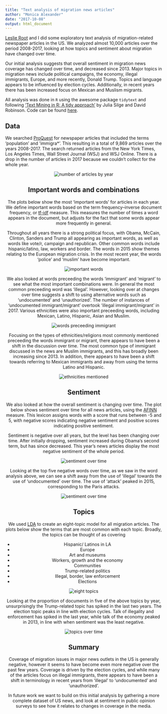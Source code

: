 ```yaml
---
title: "Text analysis of migration news articles"
author: "Monica Alexander"
date: "2017-10-08"
output: html_document
---
```


[Leslie Root](https://leslieroot.net/) and I did some exploratory text analysis of migration-related newspaper articles in the US. We analyzed almost 10,000 articles over the period 2008-2017, looking at how topics and sentiment about migration have changed over time. 

Our initial analysis suggests that overall sentiment in migration news coverage has changed over time, and decreased since 2013. Major topics in migration news include political campaigns, the economy, illegal immigrants, Europe, and more recently, Donald Trump. Topics and language appears to be influenced by election cycles. Additionally, in recent years there has been increased focus on Mexican and Muslism migrants. 

All analysis was done in `R` using the awesome package `tidytext` and following ['Text Mining in R: A tidy approach'](http://tidytextmining.com/) by Julia Silge and David Robinson. Code can be found [here](https://github.com/lesliejroot/migration-news).



## Data
We searched [ProQuest](https://search.proquest.com) for newspaper articles that included the terms 'population' and 'immigra*'. This resulting in a total of 9,869 articles over the years 2008-2017. The search returned articles from the New York Times, Los Angeles Times, Wall Street Journal (WSJ) and WSJ Online. There is a drop in the number of articles in 2017 because we couldn't collect for the whole year.

<center><img src="/img/migration_plots/source_year.png" alt="number of articles by year">\center


## Important words and combinations
The plots below show the most 'important words' for articles in each year. We define important words based on the term frequency–inverse document frequency, or [tf-idf]([http://tidytextmining.com/tfidf.html) measure. This measures the number of times a word appears in the document, but  adjusts for the fact that some words appear more frequently in general. 

Throughout all years there is a strong political focus, with Obama, McCain, Clinton, Sanders and Trump all appearing as important words, as well as words like vote/r, campaign and republican. Other common words include hispanic/latino, law, workers and border. The words in 2015 show themes relating to the European migration crisis. In the most recent year, the words 'police' and 'muslim' have become important. 


<img src="/img/migration_plots/tf_idf_year_barplot.png" alt="important words">

We also looked at words preceeding the words 'immigrant' and 'migrant' to see what the most important combinations were. In general the most common preceeding word was 'illegal'. However, looking over at changes over time suggests a shift to using alternative words such as 'undocumented' and 'unauthorized'. The number of instances of 'undocumented immigrant/migrant' overtook 'illegal immigrant/migrant' in 2017. Various ethnicities were also important preceeding words, including Mexican, Latino, Hispanic, Asian and Muslim. 

<img src="/img/migration_plots/bigram_immigration_year_barplot.png" alt="words preceeding immigrant">

Focusing on the types of ethnicities/religions most commonly mentioned preceeding the words immigrant or migrant, there appears to have been a shift in the discussion over time. The most common type of immigrant discussed in the news are Muslim immigrants, and this has broadly been increasing since 2013. In addition, there appears to have been a shift towards referring to Mexican immigrants and away from using the terms Latino and Hispanic.

<img src="/img/migration_plots/bigram_immigration_eth_year.png" alt="ethnicities mentioned">


## Sentiment
We also looked at how the overall sentiment is changing over time. The plot below shows sentiment over time for all news articles, using the [AFINN](http://tidytextmining.com/sentiment.html#the-sentiments-dataset) measure. This lexicon assigns words with a score that runs between -5 and 5, with negative scores indicating negative sentiment and positive scores indicating positive sentiment.

Sentiment is negative over all years, but the level has been changing over time. After initially dropping, sentiment increased during Obama's second term, but has since decreased. This year's news articles display the most negative sentiment of the whole period. 

<img src="/img/migration_plots/sentiment_year.png" alt="sentiment over time">

Looking at the top five negative words over time, as we saw in the word analysis above, we can see a shift away from the use of 'illegal' towards the use of 'undocumented' over time. The use of 'attack' peaked in 2015, corresponding to the Paris attacks. 

<img src="/img/migration_plots/sent_neg_year.png" alt="sentiment over time">



## Topics
We used [LDA](http://tidytextmining.com/topicmodeling.html) to create an eight-topic model for all migration articles. The plots below show the terms that are most common with each topic. Broadly, the topics can be thought of as covering

- Hispanic/ Latinos in LA
- Europe
- Art and museums
- Workers, growth and the economy
- Communities
- Trump-related politics
- Illegal, border, law enforcement
- Elections

<img src="/img/migration_plots/tm_8topic.png" alt="eight topics">

Looking at the proportion of documents in five of the above topics by year, unsurprisingly the Trump-related topic has spiked in the last two years. The election topic peaks in line with election cycles. Talk of illegality and enforcement has spiked in the last year, while talk of the economy peaked in 2013, in line with when sentiment was the least negative. 

<img src="/img/migration_plots/tm_doc_year_5.png" alt="topics over time">


## Summary
Coverage of migration issues in major news outlets in the US is generally negative, however it seems to have become even more negative over the past few years. Coverage is driven by the election cycles, and while many of the articles focus on illegal immigrants, there appears to have been a shift in terminology in recent years from 'illegal' to 'undocumented' and 'unauthorized'. 

In future work we want to build on this initial analysis by gathering a more complete dataset of US news, and look at sentiment in public opinion surveys to see how it relates to changes in coverage in the media. 

